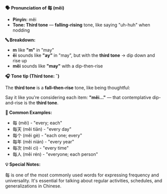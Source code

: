 **🗣️ Pronunciation of 每 (měi)**

- **Pinyin:** měi
- **Tone: Third tone** — **falling-rising** tone, like saying "uh-huh" when nodding

**🔤 Breakdown:**

- **m** like **"m"** in "may"
- **ěi** sounds like **"ay"** in "may", but with the **third tone** → dip down and rise up
- **měi** sounds like **"may"** with a dip-then-rise

**🎧 Tone tip (Third tone: ˇ)**

The **third tone** is a **fall–then-rise** tone, like being thoughtful:

Say it like you're considering each item: **"měi..."** — that contemplative dip-and-rise is the
**third tone**.

**📝 Common Examples:**

- 每 (měi) - "every; each"
- 每天 (měi tiān) - "every day"
- 每个 (měi gè) - "each one; every"
- 每年 (měi nián) - "every year"
- 每次 (měi cì) - "every time"
- 每人 (měi rén) - "everyone; each person"

**💡 Special Notes:**

每 is one of the most commonly used words for expressing frequency and universality. It's essential
for talking about regular activities, schedules, and generalizations in Chinese.
